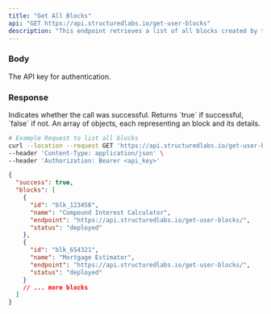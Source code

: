 ```yaml
---
title: "Get All Blocks"
api: "GET https://api.structuredlabs.io/get-user-blocks"
description: "This endpoint retrieves a list of all blocks created by the user."
---
```


### Body

<ParamField query="apiToken" type="string" optional="false">
  The API key for authentication.
</ParamField>

### Response

<ResponseField name="success" type="boolean">
  Indicates whether the call was successful. Returns `true` if successful,
  `false` if not.
</ResponseField>

<ResponseField name="blocks" type="array">
  An array of objects, each representing an block and its details.
</ResponseField>

<RequestExample>

```bash Example Request
# Example Request to list all blocks
curl --location --request GET 'https://api.structuredlabs.io/get-user-blocks' \
--header 'Content-Type: application/json' \
--header 'Authorization: Bearer <api_key>'
```

</RequestExample>

<ResponseExample>

```json Response
{
  "success": true,
  "blocks": [
    {
      "id": "blk_123456",
      "name": "Compound Interest Calculator",
      "endpoint": "https://api.structuredlabs.io/get-user-blocks/",
      "status": "deployed"
    },
    {
      "id": "blk_654321",
      "name": "Mortgage Estimator",
      "endpoint": "https://api.structuredlabs.io/get-user-blocks/",
      "status": "deployed"
    }
    // ... more blocks
  ]
}
```

</ResponseExample>
